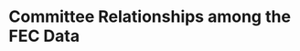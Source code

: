 Committee Relationships among the FEC Data
========================================================

